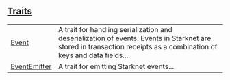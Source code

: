 
## [Traits](./core-starknet-event-traits)

| | |
|:---|:---|
| [Event](./core-starknet-event-Event) | A trait for handling serialization and deserialization of events. Events in Starknet are stored in transaction receipts as a combination of keys and data fields.... |
| [EventEmitter](./core-starknet-event-EventEmitter) | A trait for emitting Starknet events.... |

